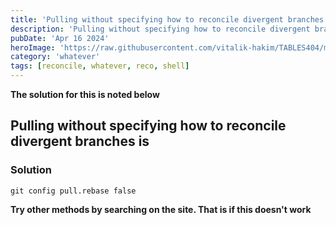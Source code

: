 ```yaml
---
title: 'Pulling without specifying how to reconcile divergent branches is'
description: 'Pulling without specifying how to reconcile divergent branches is'
pubDate: 'Apr 16 2024'
heroImage: 'https://raw.githubusercontent.com/vitalik-hakim/TABLES404/main/error_b/misc.png'
category: 'whatever'
tags: [reconcile, whatever, reco, shell]
---
```


**The solution for this is noted below**

## Pulling without specifying how to reconcile divergent branches is

### Solution

```whatever
git config pull.rebase false
```

**Try other methods by searching on the site. That is if this doesn't work**
